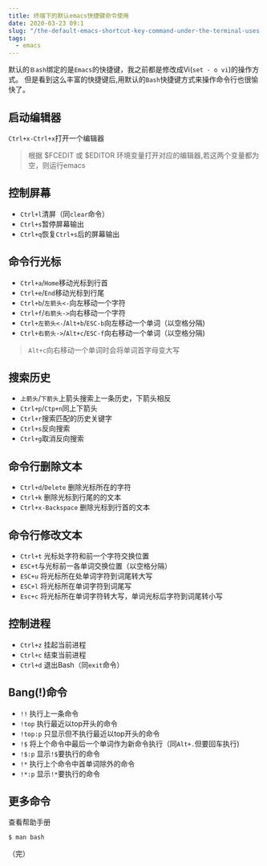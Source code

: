 ```yaml
---
title: 终端下的默认emacs快捷键命令使用
date: 2020-03-23 09:1
slug: "/the-default-emacs-shortcut-key-command-under-the-terminal-uses.html"
tags:
  - emacs
---
```


默认的`Ｂash`绑定的是`Emacs`的快捷键，我之前都是修改成Vi(`set - o vi`)的操作方式。
但是看到这么丰富的快捷键后,用默认的`Bash`快捷键方式来操作命令行也很愉快了。

## 启动编辑器
`Ctrl+x-Ctrl+x`打开一个编辑器
> 根据 $FCEDIT 或 $EDITOR 环境变量打开对应的编辑器,若这两个变量都为空，则运行emacs

## 控制屏幕
- `Ctrl+l`清屏（同`clear`命令）
- `Ctrl+s`暂停屏幕输出
- `Ctrl+q`恢复`Ctrl+s`后的屏幕输出

## 命令行光标
- `Ctrl+a`/`Home`移动光标到行首
- `Ctrl+e`/`End`移动光标到行尾
- `Ctrl+b`/`左箭头<-`向左移动一个字符
- `Ctrl+f`/`右箭头->`向右移动一个字符
- `Ctrl+左箭头<-`/`Alt+b`/`ESC-b`向左移动一个单词（以空格分隔)
- `Ctrl+右箭头->`/`Alt+c`/`ESC-f`向右移动一个单词（以空格分隔)
> `Alt+c`向右移动一个单词时会将单词首字母变大写

## 搜索历史
- `上箭头`/`下箭头`上箭头搜索上一条历史，下箭头相反
- `Ctrl+p`/`Ctp+n`同上下箭头
- `Ctrl+r`搜索匹配的历史关键字
- `Ctrl+s`反向搜索
- `Ctrl+g`取消反向搜索

## 命令行删除文本
- `Ctrl+d`/`Delete` 删除光标所在的字符
- `Ctrl+k` 删除光标到行尾的的文本
- `Ctrl+x-Backspace` 删除光标到行首的文本

## 命令行修改文本
- `Ctrl+t` 光标处字符和前一个字符交换位置
- `ESC+t`与光标前一各单词交换位置（以空格分隔）
- `ESC+u` 将光标所在处单词字符到词尾转大写
- `ESC+l` 将光标所在单词字符到词尾写
- `Esc+c` 将光标所在单词字符转大写，单词光标后字符到词尾转小写

## 控制进程
- `Ctrl+z` 挂起当前进程
- `Ctrl+c` 结束当前进程
- `Ctrl+d` 退出Bash（同`exit`命令）

## Bang(!)命令
- `!!` 执行上一条命令
- `!top` 执行最近以top开头的命令
- `!top:p` 只显示但不执行最近以top开头的命令
- `!$` 将上个命令中最后一个单词作为新命令执行（同`Alt+.`但要回车执行)
- `!$:p` 显示`!$`要执行的命令
- `!*` 执行上个命令中首单词除外的命令
- `!*:p` 显示`!*`要执行的命令

## 更多命令
查看帮助手册
```sh
$ man bash
```

（完）
